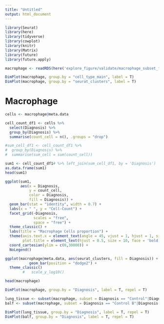 ```yaml
---
title: "Untitled"
output: html_document
---
```


```r
library(Seurat)
library(here)
library(tidyverse)
library(cowplot)
library(knitr)
library(Matrix)
library(future)
library(future.apply)
```

```r
macrophage <- readRDS(here('explore_figure/validate/macrophage_subset_final.RDS'))
```

```r
DimPlot(macrophage, group.by = "cell_type_main", label = T)
DimPlot(macrophage, group.by = "seurat_clusters", label = T)

```

# Macrophage 
```r
cells <- macrophage@meta.data

cell_count_df1 <- cells %>% 
  select(Diagnosis) %>% 
  group_by(Diagnosis) %>% 
  summarise(count_cell = n(), .groups = "drop")

#sum_cell_df1 <- cell_count_df1 %>% 
#  group_by(Diagnosis) %>% 
#  summarise(sum_cell = sum(count_cell))

sum1 <- cell_count_df1# %>% left_join(sum_cell_df1, by = 'Diagnosis') 
as.data.frame(sum1)
head(sum1)
```

```r
ggplot(sum1,
       aes(x = Diagnosis, 
           y = count_cell,
           color = Diagnosis,
           fill = Diagnosis)) + 
  geom_bar(stat = "identity", width = 0.7) + 
  labs(x = " ", y = "Cell-Count") + 
  facet_grid(~Diagnosis,
             scales = "free",
             space = "free") + 
  theme_classic() + 
  labs(title = "Macrophage Cells proportion") + 
  theme(axis.text.x = element_text(angle = 45, vjust = 1, hjust = 1, size = 8, face = 'bold'),
        plot.title = element_text(hjust = 0.5, size = 10, face = 'bold'), legend.position = 'bottom') + 
  coord_cartesian(ylim = c(0,30000)) + 
  NoLegend()
```




```r
ggplot(macrophage@meta.data, aes(seurat_clusters, fill = Diagnosis)) + 
           geom_bar(position = "dodge2") + 
  theme_classic()
        #   scale_y_log10() 
```


```r
head(macrophage)
```


```r
DimPlot(macrophage, group.by = "Diagnosis", label = T, repel = T)
```


```r
lung_tissue <- subset(macrophage, subset = Diagnosis == "Control"|Diagnosis == "COVID"|Diagnosis == "IPF")
balf <- subset(macrophage, subset = Diagnosis == "Control B"|Diagnosis == "COVID moderate"|Diagnosis == "COVID severe")
```

```r
DimPlot(lung_tissue, group.by = "Diagnosis", label = T, repel = T)
DimPlot(balf, group.by = "Diagnosis", label = T, repel = T)

```







